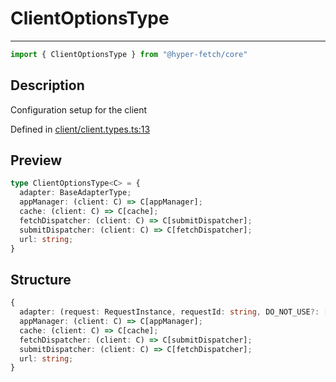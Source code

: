 

# ClientOptionsType

<div class="api-docs__separator" data-reactroot="">

---

</div><div class="api-docs__import" data-reactroot="">

```ts
import { ClientOptionsType } from "@hyper-fetch/core"
```

</div><div class="api-docs__section">

## Description

</div><div class="api-docs__description"><span class="api-docs__do-not-parse">

Configuration setup for the client

</span></div><p class="api-docs__definition">

Defined in [client/client.types.ts:13](https://github.com/BetterTyped/hyper-fetch/blob/c44d728f/packages/core/src/client/client.types.ts#L13)

</p><div class="api-docs__section">

## Preview

</div><div class="api-docs__preview type">

```ts
type ClientOptionsType<C> = {
  adapter: BaseAdapterType; 
  appManager: (client: C) => C[appManager]; 
  cache: (client: C) => C[cache]; 
  fetchDispatcher: (client: C) => C[submitDispatcher]; 
  submitDispatcher: (client: C) => C[fetchDispatcher]; 
  url: string; 
}
```

</div><div class="api-docs__section">

## Structure

</div><div class="api-docs__returns">

```ts
{
  adapter: (request: RequestInstance, requestId: string, DO_NOT_USE?: [object Object]) => Promise<ResponseReturnType<any, any, any>>;
  appManager: (client: C) => C[appManager];
  cache: (client: C) => C[cache];
  fetchDispatcher: (client: C) => C[submitDispatcher];
  submitDispatcher: (client: C) => C[fetchDispatcher];
  url: string;
}
```

</div>